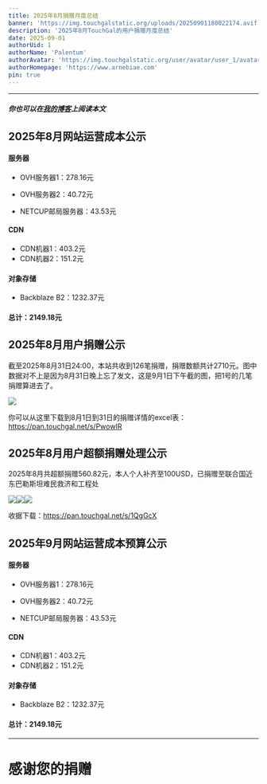 ```yaml
---
title: 2025年8月捐赠月度总结
banner: 'https://img.touchgalstatic.org/uploads/20250901180022174.avif'
description: '2025年8月TouchGal的用户捐赠月度总结'
date: 2025-09-01
authorUid: 1
authorName: 'Palentum'
authorAvatar: 'https://img.touchgalstatic.org/user/avatar/user_1/avatar-mini.avif'
authorHomepage: 'https://www.arnebiae.com'
pin: true
---
```


---

##### 你也可以在[我的博客](https://www.arnebiae.com/p/202508dona/)上阅读本文

## 2025年8月网站运营成本公示

#### 服务器

- OVH服务器1：278.16元

- OVH服务器2：40.72元

- NETCUP邮局服务器：43.53元

#### CDN

- CDN机器1：403.2元
- CDN机器2：151.2元

#### 对象存储

- Backblaze B2：1232.37元

#### 总计：2149.18元

## 2025年8月用户捐赠公示

截至2025年8月31日24:00，本站共收到126笔捐赠，捐赠数额共计2710元。图中数据对不上是因为8月31日晚上忘了发文，这是9月1日下午截的图，把1号的几笔捐赠算进去了。

![](https://img.touchgalstatic.org/uploads/20250901180129694.avif)

你可以从这里下载到8月1日到31日的捐赠详情的excel表：https://pan.touchgal.net/s/PwowIR

## 2025年8月用户超额捐赠处理公示

2025年8月共超额捐赠560.82元，本人个人补齐至100USD，已捐赠至联合国近东巴勒斯坦难民救济和工程处

![](https://img.touchgalstatic.org/uploads/20250901180142737.avif)![](https://img.touchgalstatic.org/uploads/20250901180157564.avif)![](https://img.touchgalstatic.org/uploads/20250901180207793.avif)

收据下载：https://pan.touchgal.net/s/1QgGcX

## 2025年9月网站运营成本预算公示

#### 服务器

- OVH服务器1：278.16元

- OVH服务器2：40.72元

- NETCUP邮局服务器：43.53元

#### CDN

- CDN机器1：403.2元
- CDN机器2：151.2元

#### 对象存储

- Backblaze B2：1232.37元

#### 总计：2149.18元

---

# 感谢您的捐赠